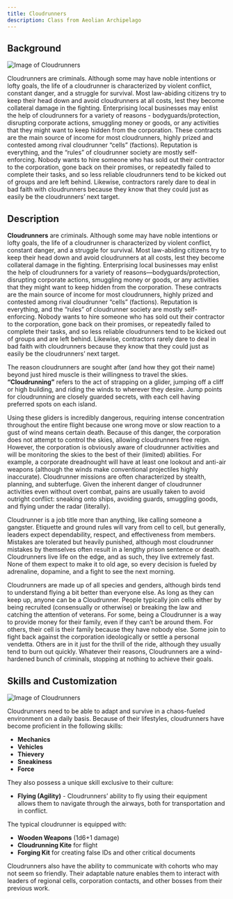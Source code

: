 ```yaml
---
title: Cloudrunners
description: Class from Aeolian Archipelago
---
```


## Background

![Image of Cloudrunners](../../../assets/archipelago/cloudrunner.jpg)

Cloudrunners are criminals. Although some may have noble intentions or lofty goals, the life of a cloudrunner is characterized by violent conflict, constant danger, and a struggle for survival. Most law-abiding citizens try to keep their head down and avoid cloudrunners at all costs, lest they become collateral damage in the fighting. Enterprising local businesses may enlist the help of cloudrunners for a variety of reasons - bodyguards/protection, disrupting corporate actions, smuggling money or goods, or any activities that they might want to keep hidden from the corporation. These contracts are the main source of income for most cloudrunners, highly prized and contested among rival cloudrunner “cells” (factions). Reputation is everything, and the “rules” of cloudrunner society are mostly self-enforcing. Nobody wants to hire someone who has sold out their contractor to the corporation, gone back on their promises, or repeatedly failed to complete their tasks, and so less reliable cloudrunners tend to be kicked out of groups and are left behind. Likewise, contractors rarely dare to deal in bad faith with cloudrunners because they know that they could just as easily be the cloudrunners’ next target.


## Description
**Cloudrunners** are criminals. Although some may have noble intentions or lofty goals, the life of a cloudrunner is characterized by violent conflict, constant danger, and a struggle for survival. Most law-abiding citizens try to keep their head down and avoid cloudrunners at all costs, lest they become collateral damage in the fighting. Enterprising local businesses may enlist the help of cloudrunners for a variety of reasons—bodyguards/protection, disrupting corporate actions, smuggling money or goods, or any activities that they might want to keep hidden from the corporation. These contracts are the main source of income for most cloudrunners, highly prized and contested among rival cloudrunner “cells” (factions). Reputation is everything, and the “rules” of cloudrunner society are mostly self-enforcing. Nobody wants to hire someone who has sold out their contractor to the corporation, gone back on their promises, or repeatedly failed to complete their tasks, and so less reliable cloudrunners tend to be kicked out of groups and are left behind. Likewise, contractors rarely dare to deal in bad faith with cloudrunners because they know that they could just as easily be the cloudrunners’ next target.

The reason cloudrunners are sought after (and how they got their name) beyond just hired muscle is their willingness to travel the skies. **“Cloudrunning”** refers to the act of strapping on a glider, jumping off a cliff or high building, and riding the winds to wherever they desire. Jump points for cloudrunning are closely guarded secrets, with each cell having preferred spots on each island. 

Using these gliders is incredibly dangerous, requiring intense concentration throughout the entire flight because one wrong move or slow reaction to a gust of wind means certain death. Because of this danger, the corporation does not attempt to control the skies, allowing cloudrunners free reign. However, the corporation is obviously aware of cloudrunner activities and will be monitoring the skies to the best of their (limited) abilities. For example, a corporate dreadnought will have at least one lookout and anti-air weapons (although the winds make conventional projectiles highly inaccurate). Cloudrunner missions are often characterized by stealth, planning, and subterfuge. Given the inherent danger of cloudrunner activities even without overt combat, pains are usually taken to avoid outright conflict: sneaking onto ships, avoiding guards, smuggling goods, and flying under the radar (literally). 

Cloudrunner is a job title more than anything, like calling someone a gangster. Etiquette and ground rules will vary from cell to cell, but generally, leaders expect dependability, respect, and effectiveness from members. Mistakes are tolerated but heavily punished, although most cloudrunner mistakes by themselves often result in a lengthy prison sentence or death. Cloudrunners live life on the edge, and as such, they live extremely fast. None of them expect to make it to old age, so every decision is fueled by adrenaline, dopamine, and a fight to see the next morning. 

Cloudrunners are made up of all species and genders, although birds tend to understand flying a bit better than everyone else. As long as they can keep up, anyone can be a Cloudrunner. People typically join cells either by being recruited (consensually or otherwise) or breaking the law and catching the attention of veterans. For some, being a Cloudrunner is a way to provide money for their family, even if they can’t be around them. For others, their cell is their family because they have nobody else. Some join to fight back against the corporation ideologically or settle a personal vendetta. Others are in it just for the thrill of the ride, although they usually tend to burn out quickly. Whatever their reasons, Cloudrunners are a wind-hardened bunch of criminals, stopping at nothing to achieve their goals.

## Skills and Customization

![Image of Cloudrunners](../../../assets/archipelago/cloudrunner-et-archipelago.png)

Cloudrunners need to be able to adapt and survive in a chaos-fueled environment on a daily basis. Because of their lifestyles, cloudrunners have become proficient in the following skills:

- **Mechanics**
- **Vehicles**
- **Thievery**
- **Sneakiness**
- **Force**

They also possess a unique skill exclusive to their culture:

- **Flying (Agility)** - Cloudrunners’ ability to fly using their equipment allows them to navigate through the airways, both for transportation and in conflict.

The typical cloudrunner is equipped with:

- **Wooden Weapons** (1d6+1 damage)
- **Cloudrunning Kite** for flight
- **Forging Kit** for creating false IDs and other critical documents

Cloudrunners also have the ability to communicate with cohorts who may not seem so friendly. Their adaptable nature enables them to interact with leaders of regional cells, corporation contacts, and other bosses from their previous work.
